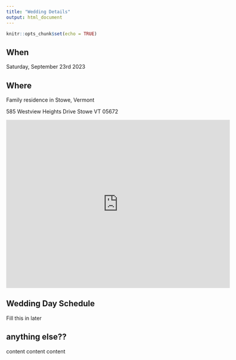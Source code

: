 ```yaml
---
title: "Wedding Details"
output: html_document
---
```


```r
knitr::opts_chunk$set(echo = TRUE)
```



## When

Saturday, September 23rd 2023


## Where

Family residence in Stowe, Vermont

585 Westview Heights Drive
Stowe VT 05672


<iframe src="https://www.google.com/maps/embed?pb=!1m18!1m12!1m3!1d7513.021816995732!2d-72.66483467213355!3d44.476164329453944!2m3!1f0!2f0!3f0!3m2!1i1024!2i768!4f13.1!3m3!1m2!1s0x4cb5964027c46b45%3A0x62eb5603b605f225!2s585%20Westview%20Heights%20Dr%2C%20Stowe%2C%20VT%2005672!5e0!3m2!1sen!2sus!4v1634227316240!5m2!1sen!2sus" width="600" height="450" style="border:0;" allowfullscreen="" loading="lazy"></iframe>


## Wedding Day Schedule

Fill this in later


## anything else??

content content content